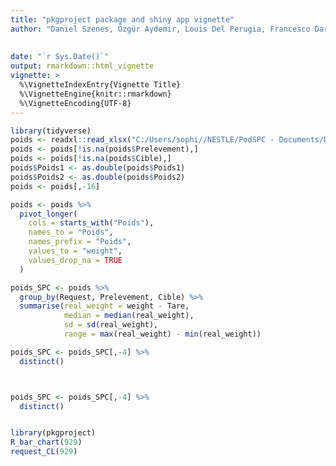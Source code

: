 ```yaml
---
title: "pkgproject package and shiny app vignette"
author: "Daniel Szenes, Özgür Aydemir, Louis Del Perugia, Francesco Darino, Sophie La Gennusa "
       
        
date: "`r Sys.Date()`"
output: rmarkdown::html_vignette
vignette: >
  %\VignetteIndexEntry{Vignette Title}
  %\VignetteEngine{knitr::rmarkdown}
  %\VignetteEncoding{UTF-8}
---
```


```r
library(tidyverse)
poids <- readxl::read_xlsx("C:/Users/sophi//NESTLE/PodSPC - Documents/Data/VenusLab - QMS poids.xlsx")
poids <- poids[!is.na(poids$Prelevement),]
poids <- poids[!is.na(poids$Cible),]
poids$Poids1 <- as.double(poids$Poids1)
poids$Poids2 <- as.double(poids$Poids2)
poids <- poids[,-16]

poids <- poids %>%
  pivot_longer(
    cols = starts_with("Poids"),
    names_to = "Poids",
    names_prefix = "Poids",
    values_to = "weight",
    values_drop_na = TRUE
  )

poids_SPC <- poids %>%
  group_by(Request, Prelevement, Cible) %>%
  summarise(real_weight = weight - Tare,
            median = median(real_weight),
            sd = sd(real_weight),
            range = max(real_weight) - min(real_weight))

poids_SPC <- poids_SPC[,-4] %>%
  distinct()



poids_SPC <- poids_SPC[,-4] %>%
  distinct()


library(pkgproject)
R_bar_chart(929)
request_CL(929)
```

